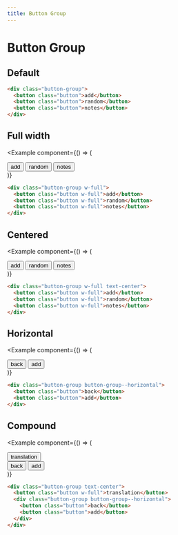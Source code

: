 ```yaml
---
title: Button Group
---
```



# Button Group

## Default

<Example component={Component}>

```html
<div class="button-group">
  <button class="button">add</button>
  <button class="button">random</button>
  <button class="button">notes</button>
</div>
```

</Example>

## Full width

<Example
  component={() => (
    <div class="button-group w-full">
      <button class="button w-full">add</button>
      <button class="button w-full">random</button>
      <button class="button w-full">notes</button>
    </div>
  )}
>
  ```html
  <div class="button-group w-full">
    <button class="button w-full">add</button>
    <button class="button w-full">random</button>
    <button class="button w-full">notes</button>
  </div>
  ```
</Example>

## Centered

<Example
  component={() => (
    <div class="button-group w-full text-center">
      <button class="button w-full">add</button>
      <button class="button w-full">random</button>
      <button class="button w-full">notes</button>
    </div>
  )}
>
  ```html
  <div class="button-group w-full text-center">
    <button class="button w-full">add</button>
    <button class="button w-full">random</button>
    <button class="button w-full">notes</button>
  </div>
  ```
</Example>

## Horizontal

<Example
  component={() => (
    <div class="button-group button-group--horizontal">
      <button class="button">back</button>
      <button class="button">add</button>
    </div>
  )}
>
  ```html
  <div class="button-group button-group--horizontal">
    <button class="button">back</button>
    <button class="button">add</button>
  </div>
  ```
</Example>

## Compound

<Example
  component={() => (
    <div class="button-group text-center">
      <button class="button w-full">translation</button>
      <div class="button-group button-group--horizontal">
        <button class="button">back</button>
        <button class="button">add</button>
      </div>
    </div>
  )}
>
  ```html
  <div class="button-group text-center">
    <button class="button w-full">translation</button>
    <div class="button-group button-group--horizontal">
      <button class="button">back</button>
      <button class="button">add</button>
    </div>
  </div>
  ```
</Example>
